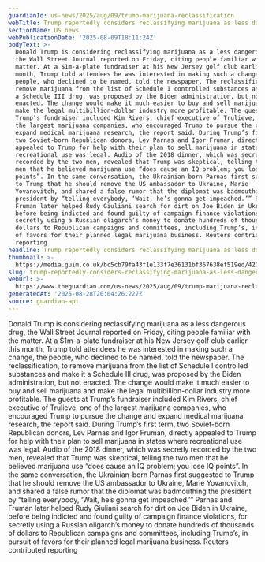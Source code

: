 ```yaml
---
guardianId: us-news/2025/aug/09/trump-marijuana-reclassification
webTitle: Trump reportedly considers reclassifying marijuana as less dangerous drug
sectionName: US news
webPublicationDate: '2025-08-09T18:11:24Z'
bodyText: >-
  Donald Trump is considering reclassifying marijuana as a less dangerous drug,
  the Wall Street Journal reported on Friday, citing people familiar with the
  matter. At a $1m-a-plate fundraiser at his New Jersey golf club earlier this
  month, Trump told attendees he was interested in making such a change, the
  people, who declined to be named, told the newspaper. The reclassification, to
  remove marijuana from the list of Schedule I controlled substances and make it
  a Schedule III drug, was proposed by the Biden administration, but not
  enacted. The change would make it much easier to buy and sell marijuana and
  make the legal multibillion-dollar industry more profitable. The guests at
  Trump’s fundraiser included Kim Rivers, chief executive of Trulieve, one of
  the largest marijuana companies, who encouraged Trump to pursue the change and
  expand medical marijuana research, the report said. During Trump’s first term,
  two Soviet-born Republican donors, Lev Parnas and Igor Fruman, directly
  appealed to Trump for help with their plan to sell marijuana in states where
  recreational use was legal. Audio of the 2018 dinner, which was secretly
  recorded by the two men, revealed that Trump was skeptical, telling the two
  men that he believed marijuana use “does cause an IQ problem; you lose IQ
  points”. In the same conversation, the Ukrainian-born Parnas first suggested
  to Trump that he should remove the US ambassador to Ukraine, Marie
  Yovanovitch, and shared a false rumor that the diplomat was badmouthing the
  president by “telling everybody, ‘Wait, he’s gonna get impeached.’” Parnas and
  Fruman later helped Rudy Giuliani search for dirt on Joe Biden in Ukraine,
  before being indicted and found guilty of campaign finance violations, for
  secretly using a Russian oligarch’s money to donate hundreds of thousands of
  dollars to Republican campaigns and committees, including Trump’s, in pursuit
  of favors for their planned legal marijuana business. Reuters contributed
  reporting
headline: Trump reportedly considers reclassifying marijuana as less dangerous drug
thumbnail: >-
  https://media.guim.co.uk/bc5cb79fa43f1e133f7e36131bf367638ef519ed/420_0_4189_3353/500.jpg
slug: trump-reportedly-considers-reclassifying-marijuana-as-less-dangerous-drug
webUrl: >-
  https://www.theguardian.com/us-news/2025/aug/09/trump-marijuana-reclassification
generatedAt: '2025-08-28T20:04:26.227Z'
source: guardian-api
---
```

Donald Trump is considering reclassifying marijuana as a less dangerous drug, the Wall Street Journal reported on Friday, citing people familiar with the matter. At a $1m-a-plate fundraiser at his New Jersey golf club earlier this month, Trump told attendees he was interested in making such a change, the people, who declined to be named, told the newspaper. The reclassification, to remove marijuana from the list of Schedule I controlled substances and make it a Schedule III drug, was proposed by the Biden administration, but not enacted. The change would make it much easier to buy and sell marijuana and make the legal multibillion-dollar industry more profitable. The guests at Trump’s fundraiser included Kim Rivers, chief executive of Trulieve, one of the largest marijuana companies, who encouraged Trump to pursue the change and expand medical marijuana research, the report said. During Trump’s first term, two Soviet-born Republican donors, Lev Parnas and Igor Fruman, directly appealed to Trump for help with their plan to sell marijuana in states where recreational use was legal. Audio of the 2018 dinner, which was secretly recorded by the two men, revealed that Trump was skeptical, telling the two men that he believed marijuana use “does cause an IQ problem; you lose IQ points”. In the same conversation, the Ukrainian-born Parnas first suggested to Trump that he should remove the US ambassador to Ukraine, Marie Yovanovitch, and shared a false rumor that the diplomat was badmouthing the president by “telling everybody, ‘Wait, he’s gonna get impeached.’” Parnas and Fruman later helped Rudy Giuliani search for dirt on Joe Biden in Ukraine, before being indicted and found guilty of campaign finance violations, for secretly using a Russian oligarch’s money to donate hundreds of thousands of dollars to Republican campaigns and committees, including Trump’s, in pursuit of favors for their planned legal marijuana business. Reuters contributed reporting
